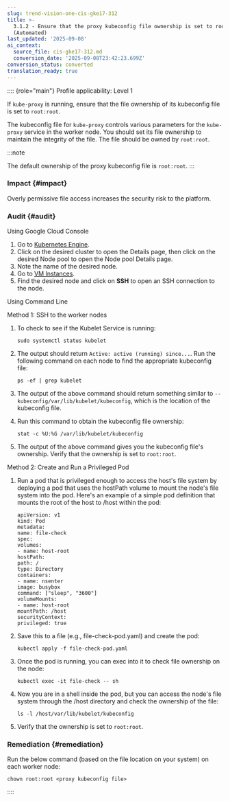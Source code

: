 ```yaml
---
slug: trend-vision-one-cis-gke17-312
title: >-
  3.1.2 - Ensure that the proxy kubeconfig file ownership is set to root:root
  (Automated)
last_updated: '2025-09-08'
ai_context:
  source_file: cis-gke17-312.md
  conversion_date: '2025-09-08T23:42:23.699Z'
conversion_status: converted
translation_ready: true
---
```


:::: {role="main"}
Profile applicability: Level 1

If `kube-proxy` is running, ensure that the file ownership of its kubeconfig file is set to `root:root`.

The kubeconfig file for `kube-proxy` controls various parameters for the `kube-proxy` service in the worker node. You should set its file ownership to maintain the integrity of the file. The file should be owned by `root:root`.

:::note

The default ownership of the proxy kubeconfig file is `root:root`.
:::

### Impact {#impact}

Overly permissive file access increases the security risk to the platform.

### Audit {#audit}

Using Google Cloud Console

1.  Go to [Kubernetes Engine](https://console.cloud.google.com/kubernetes/list).
2.  Click on the desired cluster to open the Details page, then click on the desired Node pool to open the Node pool Details page.
3.  Note the name of the desired node.
4.  Go to [VM Instances](https://console.cloud.google.com/compute/instances).
5.  Find the desired node and click on **SSH** to open an SSH connection to the node.

Using Command Line

Method 1: SSH to the worker nodes

1.  To check to see if the Kubelet Service is running:

    ``` codeblock
    sudo systemctl status kubelet
    ```

2.  The output should return `Active: active (running) since...`. Run the following command on each node to find the appropriate kubeconfig file:

    ``` codeblock
    ps -ef | grep kubelet
    ```

3.  The output of the above command should return something similar to `--kubeconfig/var/lib/kubelet/kubeconfig`, which is the location of the kubeconfig file.

4.  Run this command to obtain the kubeconfig file ownership:

    ``` codeblock
    stat -c %U:%G /var/lib/kubelet/kubeconfig
    ```

5.  The output of the above command gives you the kubeconfig file's ownership. Verify that the ownership is set to `root:root`.

Method 2: Create and Run a Privileged Pod

1.  Run a pod that is privileged enough to access the host's file system by deploying a pod that uses the hostPath volume to mount the node's file system into the pod. Here's an example of a simple pod definition that mounts the root of the host to /host within the pod:

    ``` codeblock
    apiVersion: v1
    kind: Pod
    metadata:
    name: file-check
    spec:
    volumes:
    - name: host-root
    hostPath:
    path: /
    type: Directory
    containers:
    - name: nsenter
    image: busybox
    command: ["sleep", "3600"]
    volumeMounts:
    - name: host-root
    mountPath: /host
    securityContext:
    privileged: true
    ```

2.  Save this to a file (e.g., file-check-pod.yaml) and create the pod:

    ``` codeblock
    kubectl apply -f file-check-pod.yaml
    ```

3.  Once the pod is running, you can exec into it to check file ownership on the node:

    ``` codeblock
    kubectl exec -it file-check -- sh
    ```

4.  Now you are in a shell inside the pod, but you can access the node's file system through the /host directory and check the ownership of the file:

    ``` codeblock
    ls -l /host/var/lib/kubelet/kubeconfig
    ```

5.  Verify that the ownership is set to `root:root`.

### Remediation {#remediation}

Run the below command (based on the file location on your system) on each worker node:

``` codeblock
chown root:root <proxy kubeconfig file>
```
::::
